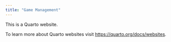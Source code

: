 ```yaml
---
title: "Game Management"
---
```


This is a Quarto website.

To learn more about Quarto websites visit <https://quarto.org/docs/websites>.

